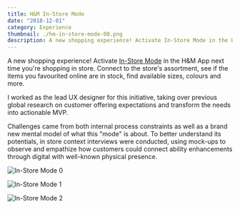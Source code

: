 ```yaml
---
title: H&M In-Store Mode
date: "2018-12-01"
category: Experience
thumbnail: ./hm-in-store-mode-00.png
description: A new shopping experience! Activate In-Store Mode in the H&M App next time you're shopping in store. Connect to the store's assortment, see if the items you favourited online are in stock, find available sizes, colours and more.
---
```



A new shopping experience! Activate [In-Store Mode](https://hmgroup.com/media/news/general-news-2019/h-m-climbs-to-second-place-in-retail-week-indicator.html) in the H&M App next time you're shopping in store. Connect to the store's assortment, see if the items you favourited online are in stock, find available sizes, colours and more.

<EmbedVideo
  width="wide"
  host="youtube"
  source="BCmtnDMzuzg"
  title="H&M In-Store Mode"
  credit="© H&M Group production"
/>

I worked as the lead UX designer for this initiative, taking over previous global research on customer offering expectations and transform the needs into actionable MVP.

Challenges came from both internal process constraints as well as a brand new mental model of what this "mode" is about. To better understand its potentials, in store context interviews were conducted, using mock-ups to observe and empathize how customers could connect ability enhancements through digital with well-known physical presence.

<EmbedImage width="wide" credit="© H&M Group production">

![In-Store Mode 0](./hm-in-store-mode-00.png)

</EmbedImage>

<EmbedImage width="wide" credit="© H&M Group production">

![In-Store Mode 1](./hm-in-store-mode-01.png)

</EmbedImage>

<EmbedImage width="wide" credit="© H&M Group production">

![In-Store Mode 2](./hm-in-store-mode-02.png)

</EmbedImage>
